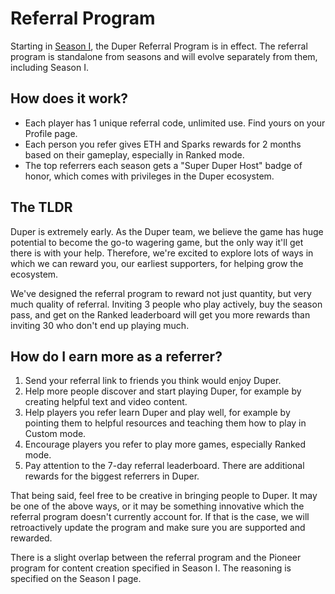 # Referral Program

Starting in [Season I](/season-1), the Duper Referral Program is in effect. The referral program is standalone from seasons and will evolve separately from them, including Season I.

## How does it work?

- Each player has 1 unique referral code, unlimited use. Find yours on your Profile page.
- Each person you refer gives ETH and Sparks rewards for 2 months based on their gameplay, especially in Ranked mode.
- The top referrers each season gets a "Super Duper Host" badge of honor, which comes with privileges in the Duper ecosystem.

## The TLDR

Duper is extremely early. As the Duper team, we believe the game has huge potential to become the go-to wagering game, but the only way it'll get there is with your help. Therefore, we're excited to explore lots of ways in which we can reward you, our earliest supporters, for helping grow the ecosystem.

We've designed the referral program to reward not just quantity, but very much quality of referral. Inviting 3 people who play actively, buy the season pass, and get on the Ranked leaderboard will get you more rewards than inviting 30 who don't end up playing much.

## How do I earn more as a referrer?

1. Send your referral link to friends you think would enjoy Duper.
2. Help more people discover and start playing Duper, for example by creating helpful text and video content.
3. Help players you refer learn Duper and play well, for example by pointing them to helpful resources and teaching them how to play in Custom mode.
4. Encourage players you refer to play more games, especially Ranked mode.
5. Pay attention to the 7-day referral leaderboard. There are additional rewards for the biggest referrers in Duper.

That being said, feel free to be creative in bringing people to Duper. It may be one of the above ways, or it may be something innovative which the referral program doesn't currently account for. If that is the case, we will retroactively update the program and make sure you are supported and rewarded.

There is a slight overlap between the referral program and the Pioneer program for content creation specified in Season I. The reasoning is specified on the Season I page.
